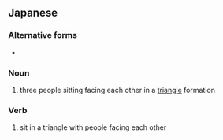 ==Japanese==
{{ja-kanjitab|鼎|座}}

===Alternative forms===
* {{l|ja|鼎坐}}

===Noun===
{{ja-noun|ていざ}}

# three people sitting facing each other in a [[triangle]] formation
#: {{ja-usex|鼎座して語り合った。|ていざ して かたりあった。|We sat in a triangle and talked together.}}

===Verb===
{{ja-verb-suru|ていざ}}

# sit in a triangle with people facing each other